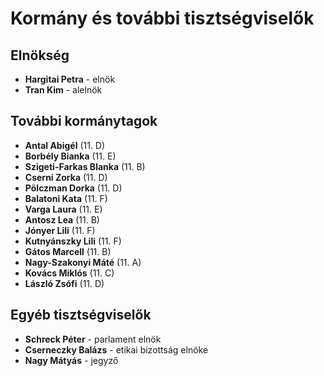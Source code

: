 # Kormány és további tisztségviselők

## Elnökség

- **Hargitai Petra** - elnök
- **Tran Kim** - alelnök

## További kormánytagok

- **Antal Abigél** (11. D)
- **Borbély Bianka** (11. E)
- **Szigeti-Farkas Blanka** (11. B)
- **Cserni Zorka** (11. D)
- **Pölczman Dorka** (11. D)
- **Balatoni Kata** (11. F)
- **Varga Laura** (11. E)
- **Antosz Lea** (11. B)
- **Jónyer Lili** (11. F)
- **Kutnyánszky Lili** (11. F)
- **Gátos Marcell** (11. B)
- **Nagy-Szakonyi Máté** (11. A)
- **Kovács Miklós** (11. C)
- **László Zsófi** (11. D)

## Egyéb tisztségviselők

- **Schreck Péter** - parlament elnök
- **Cserneczky Balázs** - etikai bizottság elnöke
- **Nagy Mátyás** - jegyző
